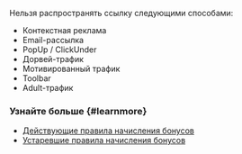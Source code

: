 <Note mode="restriction" title="Внимание">

Нельзя распространять ссылку следующими способами:

- Контекстная реклама
- Email-рассылка
- PopUp / ClickUnder
- Дорвей-трафик
- Мотивированный трафик
- Toolbar
- Adult-трафик

</Note>

### Узнайте больше {#learnmore}

- [Действующие правила начисления бонусов](./referal-rules)
- [Устаревшие правила начисления бонусов](./referal-archive)
